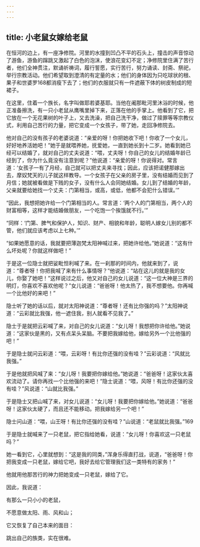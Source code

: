 ```yaml
---
---
---
```

title: 小老鼠女嫁给老鼠
---




在恒河的边上，有一座净修院。河里的水撞到凹凸不平的石头上，撞击的声音惊动了游鱼，游鱼的蹿跳又激起了白色的泡沫，使浪花变幻不定；净修院里住满了苦行者，他们全神贯注，默诵祈祷词，履行誓愿，实行苦行，努力诵读、封斋、祭祀，举行宗教活动。他们希望取到澄清的有定量的水；他们的身体因为只吃球状的根、果子和世婆罗168都消瘦下去了；他们的衣服就只有一件遮蔽下体的树皮制成的短裙子。

在这里，住着一个族长，名字叫做耶若婆基耶。当他在阇那毗河里沐浴的时候，他正准备擦洗，有一只小老鼠从鹰嘴里掉下来，正落在他的手掌上。他看到了它，把它放在一个无花果树的叶子上，又去洗澡，把自己洗干净，做过了赎罪等等宗教仪式，利用自己苦行的力量，把它变成一个女孩子，带了她，走回净修院去。

他对自己的没有孩子的老婆说道：“亲爱的呀！你把她收下吧！你收了一个女儿，好好地养活她吧！”她于是就喂养她，抚爱她，一直到她长到十二岁。她看到她已经可以结婚了，就对自己的丈夫说道：“喂，丈夫呀！你自己的女儿的结婚年龄已经到了，你为什么竟没有注意到呢？”他说道：“亲爱的呀！你说得对。常言道：‘女孩子一有了月经，自己就可以把丈夫来寻找；因此，应该把诺健那嫁出去，摩奴梵天的儿子就这样教导。一个女孩子在父亲的房子里，没有结婚而见到了月信；她就被看做是下贱的女子，没有什么人会同她结婚。女儿到了结婚的年龄，父亲就要给她找一个丈夫：门第相当，或高，或低，他都不会犯什么错误。’”

“因此，我想把她许给一个门第相当的人。常言道：‘两个人的门第相当，两个人的财富相等，这样才能结婚做朋友，一个吃饱一个挨饿就不行。’”

“同样：‘门第、脾气和保护人，知识、财产、相貌和年龄，聪明人嫁女儿别的都不管，他们就应该考虑以上七种。’”

“如果她愿意的话，我就要把薄迦梵太阳神喊过来，把她许给他。”她说道：“这有什么坏处呢？你就这样做吧！”

于是这一位隐士就把娑毗怛利喊了来。在一刹那的时间内，他就来到了，说道：“尊者呀！你把我喊了来有什么事情呀？”他说道：“站在这儿的就是我的女儿，你娶了她吧！”这样说过之后，他又对自己的女儿说道：“这一位大神是三界的明灯，你喜欢不喜欢他呢？”女儿说道：“爸爸呀！他太热了，我不想要他。你再喊一个比他好的来吧！”

隐士听了她的话以后，就对太阳神说道：“尊者呀！还有比你强的吗？”太阳神说道：“云彩就比我强，他一遮住我，别人就看不见我了。”

隐士于是就把云彩喊了来，对自己的女儿说道：“女儿呀！我想把你许给他。”她说道：“这家伙是黑的，又有点呆头呆脑。不要把我嫁给他，嫁给另外一个比他强的吧！”

于是隐士就问云彩道：“喂，云彩呀！有比你还强的没有哇？”云彩说道：“风就比我强。”

于是他就把风喊了来：“女儿呀！我要把你嫁给他。”她说道：“爸爸呀！这家伙太喜欢流动了。请你再找一个比他强的来吧！”隐士说道：“喂，风呀！有比你还强的没有哇？”风说道：“山就比我强。”

于是隐士又把山喊了来，对女儿说道：“女儿呀！我要把你嫁给他。”她说道：“爸爸呀！这家伙太硬了，而且还不能移动。把我嫁给另一个吧！”

隐士问山道：“喂，山王呀！有比你还强的没有哇？”山说道：“老鼠就比我强。”169

于是隐士就喊来了一只老鼠，把它指给她看，说道：“女儿呀！你喜欢这一只老鼠吗？”

她一看到它，心里就想到：“这是我的同类，”浑身乐得直打战，说道，“爸爸呀！你把我变成一只老鼠，嫁给它吧，我好去给它管理我们这一类特有的家务！”

他就用他那苦行的神力把她变成一只老鼠，嫁给了它。

因此，我说道：

有那么一只小小的老鼠，

不愿意做太阳、雨、风和山；

它又恢复了自己本来的面目：

跳出自己的族类，实在很难。